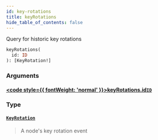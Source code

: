 ```yaml
---
id: key-rotations
title: keyRotations
hide_table_of_contents: false
---
```








Query for historic key rotations

```graphql
keyRotations(
  id: ID
): [KeyRotation!]
```


### Arguments

#### [<code style={{ fontWeight: 'normal' }}>keyRotations.<b>id</b></code>](#)<Bullet />[`ID`](/docs/testnet/graphql/scalars/id) <Badge class="secondary" text="scalar"/>
> 
> 

### Type

#### [`KeyRotation`](/docs/testnet/graphql/objects/key-rotation) <Badge class="secondary" text="object"/>
> A node's key rotation event
> 





